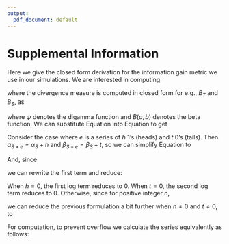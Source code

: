 ```yaml
---
output:
  pdf_document: default
---
```


\setlength{\parindent}{0.5in}
\setlength{\leftskip}{0in}

# Supplemental Information

Here we give the closed form derivation for the information gain metric we use in our simulations. We are interested in computing

\begin{equation}
\label{eq:ig}
IG(e) = D_{KL} ( B_T || B_{S} )  - D_{KL} (B_T ||B_{S+e} ) 
\end{equation}

\noindent where the divergence measure is computed in closed form for e.g., $B_T$ and $B_S$, as

\begin{equation}
\label{eq:dkl}
\begin{split}
D_{KL} (B_T ||B_{S} )  = & \log( \frac{B(\alpha_{S},\beta_{S})}{B(\alpha_{T},\beta_{T})}) +  (\alpha_T - \alpha_S) \psi (\alpha_T) \\ 
& + (\beta_T - \beta_S) \psi (\beta_T) +  (\alpha_T - \alpha_S + \beta_T - \beta_S) \psi (\alpha_T + \beta_T). \\
\end{split}
\end{equation}

\noindent where $\psi$ denotes the digamma function and $B(a,b)$ denotes the beta function. We can substitute Equation \ref{eq:dkl} into Equation \ref{eq:ig} to get

\begin{equation}
\begin{split}
IG(e)  = & \log( \frac{B(\alpha_{S},\beta_{S})}{B(\alpha_{T},\beta_{T})}) + (\alpha_T - \alpha_S) \psi (\alpha_T)  \\ 
& + (\beta_T - \beta_S) \psi (\beta_T) +  (\alpha_T - \alpha_S + \beta_T - \beta_S) \psi (\alpha_T + \beta_T)  \\
& - \log( \frac{B(\alpha_{S+e},\beta_{S+e})}{B(\alpha_{T},\beta_{T})}) - (\alpha_T - \alpha_{S+e}) \psi (\alpha_T) \\ 
& - (\beta_T - \beta_{S+e}) \psi (\beta_T) - (\alpha_T - \alpha_{S+e} + \beta_T - \beta_{S+e}) \psi (\alpha_T + \beta_T)
\end{split}
\label{eq:step2}
\end{equation}

Consider the case where $e$ is a series of $h$ 1's (heads) and $t$ 0's (tails). Then $\alpha_{S+e}= \alpha_S + h$ and $\beta_{S+e}= \beta_{S} + t$, so we can simplify Equation \ref{eq:step2} to

\begin{equation}
\begin{split}
IG(e)  = & \log( \frac{B(\alpha_{S},\beta_{S})}{B(\alpha_{T},\beta_{T})}) - \log( \frac{B(\alpha_{S}+h,\beta_{S}+t)}{B(\alpha_{T},\beta_{T})}) \\ 
& + (\alpha_T - \alpha_S) \psi (\alpha_T) +  (\beta_T - \beta_S) \psi (\beta_T) \\
& + (\alpha_T - \alpha_S + \beta_T - \beta_S) \psi (\alpha_T + \beta_T)  \\
& - (\alpha_T - \alpha_{S} - h) \psi (\alpha_T) - (\beta_T - \beta_S - t) \psi (\beta_T) \\
& - (\alpha_T - \alpha_{S} - h + \beta_T - \beta_{S} - t) \psi (\alpha_T + \beta_T) \\
= & \log( \frac{B(\alpha_{S},\beta_{S})}{B(\alpha_{T},\beta_{T})} \cdot \frac{B(\alpha_{T},\beta_{T})}{B(\alpha_{S}+h,\beta_{S}+t)}) \\ 
& + (h) \psi (\alpha_T) + (t) \psi (\beta_T) + (h + t) \psi (\alpha_T + \beta_T). \\
= & \log( \frac{B(\alpha_{S},\beta_{S})}{B(\alpha_{S}+h,\beta_{S}+t)}) \\ 
& + (h) \psi (\alpha_T) + (t) \psi (\beta_T) + (h + t) \psi (\alpha_T + \beta_T). \\
\end{split}
\end{equation}

\noindent And, since 

\begin{equation}
B(a,b) = \frac{\Gamma(a)\Gamma(b)}{\Gamma(a+b)},
\end{equation}

\noindent we can rewrite the first term and reduce:

\begin{equation}
\begin{split}
IG(e) = & \log( \frac{\frac{\Gamma(\alpha_S)\Gamma(\beta_S)}{\Gamma(\alpha_S+\beta_S)}}{\frac{\Gamma(\alpha_S + h)\Gamma(\beta_S + t)}{\Gamma(\alpha_S+\beta_S + h + t)}})   \\
& + (h) \psi (\alpha_T) + (t) \psi (\beta_T) + (h + t) \psi (\alpha_T + \beta_T). \\
=& \log( \frac{\Gamma(\alpha_S)\Gamma(\beta_S) \Gamma(\alpha_S+\beta_S + h + t)}{ \Gamma(\alpha_S + h)\Gamma(\beta_S + t) \Gamma(\alpha_S+\beta_S)})   \\
& + (h) \psi (\alpha_T) + (t) \psi (\beta_T) + (h + t) \psi (\alpha_T + \beta_T). \\
=& \log( \frac{\Gamma(\alpha_S)}{\Gamma(\alpha_S + h)}) + \log( \frac{\Gamma(\beta_S)}{\Gamma(\beta_S + t)}) + \log(\frac{\Gamma(\alpha_S+\beta_S + h + t)}{  \Gamma(\alpha_S+\beta_S)})   \\
& + (h) \psi (\alpha_T) + (t) \psi (\beta_T) + (h + t) \psi (\alpha_T + \beta_T). \\
=& -\log( \frac{\Gamma(\alpha_S + h)}{\Gamma(\alpha_S)}) - \log( \frac{\Gamma(\beta_S + t)}{\Gamma(\beta_S)}) + \log(\frac{\Gamma(\alpha_S+\beta_S + h + t)}{  \Gamma(\alpha_S+\beta_S)})   \\
& + (h) \psi (\alpha_T) + (t) \psi (\beta_T) + (h + t) \psi (\alpha_T + \beta_T). \\
\end{split}
\end{equation}

\noindent When $h=0$, the first log term reduces to 0. When $t=0$, the second log term reduces to 0. Otherwise, since for positive integer $n$, 

\begin{equation}
\frac{\Gamma(x + n)}{\Gamma(x)} = \prod^{n-1}_{k=0}{(x+k)},
\end{equation}

\noindent we can reduce the previous formulation a bit further when $h \neq 0$ and $t \neq 0$, to

\begin{equation}
\begin{split}
IG(e) = &- \log(\prod^{h-1}_{i=0}(\alpha_S + i)) - \log(\prod^{t-1}_{j=0}(\beta_S + j)) + \log(\prod^{h + t -1}_{k=0}(\alpha_S + \beta_S + k)) \\
& + (h) \psi (\alpha_T) + (t) \psi (\beta_T) + (h + t) \psi (\alpha_T + \beta_T). \\
\end{split}
\end{equation}

\noindent For computation, to prevent overflow we calculate the series equivalently as follows:

\begin{equation}
\begin{split}
IG(e) = &\sum^{h + t -1}_{k=0}\log(\alpha_S + \beta_S + k) - \sum^{h-1}_{i=0}\log(\alpha_S + i) - \sum^{t-1}_{j=0}\log(\beta_S + j) \\
& + (h) \psi (\alpha_T) + (t) \psi (\beta_T) + (h + t) \psi (\alpha_T + \beta_T). \\
\end{split}
\end{equation}
